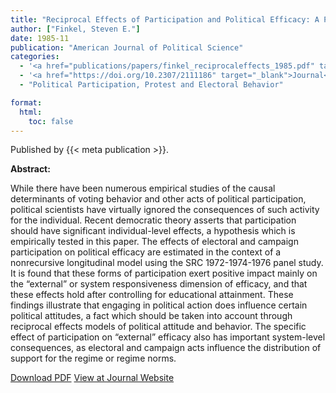 ```yaml
---
title: "Reciprocal Effects of Participation and Political Efficacy: A Panel Analysis"
author: ["Finkel, Steven E."]
date: 1985-11
publication: "American Journal of Political Science"
categories:
  - '<a href="publications/papers/finkel_reciprocaleffects_1985.pdf" target="_blank">PDF</a>'
  - '<a href="https://doi.org/10.2307/2111186" target="_blank">Journal</a>'
  - "Political Participation, Protest and Electoral Behavior"

format:
  html:
    toc: false
---
```


Published by {{< meta publication >}}.

**Abstract:**

::: justify-text
While there have been numerous empirical studies of the causal determinants of voting behavior and other acts of political participation, political scientists have virtually ignored the consequences of such activity for the individual. Recent democratic theory asserts that participation should have significant individual-level effects, a hypothesis which is empirically tested in this paper. The effects of electoral and campaign participation on political efficacy are estimated in the context of a nonrecursive longitudinal model using the SRC 1972-1974-1976 panel study. It is found that these forms of participation exert positive impact mainly on the "external" or system responsiveness dimension of efficacy, and that these effects hold after controlling for educational attainment. These findings illustrate that engaging in political action does influence certain political attitudes, a fact which should be taken into account through reciprocal effects models of political attitude and behavior. The specific effect of participation on "external" efficacy also has important system-level consequences, as electoral and campaign acts influence the distribution of support for the regime or regime norms.
:::

[Download PDF](papers/finkel_reciprocaleffects_1985.pdf){.btn .btn-outline-success target="_blank"} [View at Journal Website](https://doi.org/10.2307/2111186){.btn .btn-outline-success target="_blank"}
